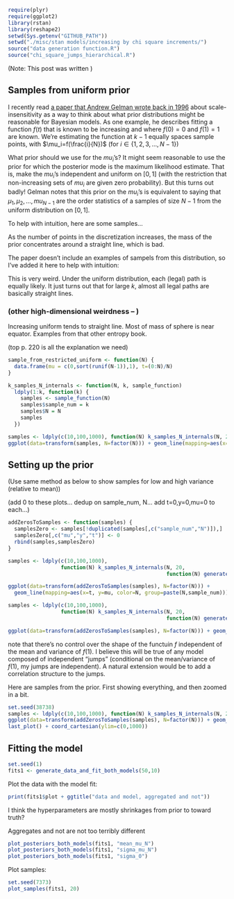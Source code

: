 ```r
require(plyr)
require(ggplot2)
library(rstan)
library(reshape2)
setwd(Sys.getenv("GITHUB_PATH"))
setwd("./misc/stan models/increasing by chi square increments/")
source("data generation function.R")
source("chi_square_jumps_hierarchical.R")
```

(Note: This post was written )

## Samples from uniform prior

I recently read [a paper that Andrew Gelman wrote back in 1996](http://www.stat.columbia.edu/~gelman/research/published/deep.pdf) about scale-insensitivity as a way to think about what prior distributions might be reasonable for Bayesian models. As one example, he describes fitting a function $f(t)$ that is known to be increasing and where $f(0)=0$ and $f(1)=1$ are known. We're estimating the function at $k-1$ equally spaces sample points, with $\mu_i=f(\frac{i}{N})$ (for $i \in \{1,2,3,...,N-1\}$)

What prior should we use for the $mu_i$'s? It might seem reasonable to use the prior for which the posterior mode is the maximum likelihood estimate. That is, make the $mu_i$'s independent and uniform on $[0,1]$ (with the restriction that non-increasing sets of $mu_i$ are given zero probability). But this turns out badly! Gelman notes that this prior on the $mu_i$'s is equivalent to saying that $\mu_1,\mu_2,...,mu_{N-1}$ are the order statistics of a samples of size $N-1$ from the uniform distribution on $[0,1]$.

To help with intuition, here are some samples...

As the number of points in the discretization increases, the mass of the prior concentrates around a straight line, which is bad.


The paper doesn't include an examples of sampels from this distribution, so I've added it here to help with intuition:

This is very weird. Under the uniform distribution, each (legal) path is equally likely. It just turns out that for large $k$, almost all legal paths are basically straight lines.

### (other high-dimensional weirdness -- )

Increasing uniform tends to straight line. 
Most of mass of sphere is near equator. 
Examples from that other entropy book. 


(top p. 220 is all the explanation we need)

```r


sample_from_restricted_uniform <- function(N) {
  data.frame(mu = c(0,sort(runif(N-1)),1), t=(0:N)/N)
}

k_samples_N_internals <- function(N, k, sample_function)
  ldply(1:k, function(k) {
    samples <- sample_function(N)
    samples$sample_num = k
    samples$N = N
    samples
  })

samples <- ldply(c(10,100,1000), function(N) k_samples_N_internals(N, 20, sample_from_restricted_uniform))
ggplot(data=transform(samples, N=factor(N))) + geom_line(mapping=aes(x=t, y=mu, color=N, group=paste(N,sample_num)))

```
  


## Setting up the prior


(Use same method as below to show samples for low and high variance (relative to mean))

(add 0 to these plots... dedup on sample_num, N... add t=0,y=0,mu=0 to each...)

```r

addZerosToSamples <- function(samples) {
  samplesZero <- samples[!duplicated(samples[,c("sample_num","N")]),]
  samplesZero[,c("mu","y","t")] <- 0
  rbind(samples,samplesZero)
}

samples <- ldply(c(10,100,1000), 
                 function(N) k_samples_N_internals(N, 20, 
                                                   function(N) generate_data_mean_var(500, (400**2), N, 1)))

ggplot(data=transform(addZerosToSamples(samples), N=factor(N))) + 
  geom_line(mapping=aes(x=t, y=mu, color=N, group=paste(N,sample_num)))

samples <- ldply(c(10,100,1000), 
                 function(N) k_samples_N_internals(N, 20, 
                                                   function(N) generate_data_mean_var(500, (100**2), N, 1)))

ggplot(data=transform(addZerosToSamples(samples), N=factor(N))) + geom_line(mapping=aes(x=t, y=mu, color=N, group=paste(N,sample_num)))

```

note that there's no control over the shape of the functuin $f$ independent of the mean and variance of $f(1)$. I believe this will be true of any model composed of independent "jumps" (conditional on the mean/variance of $f(1)$, my jumps are independent). A natural extension would be to add a correlation structure to the jumps.

Here are samples from the prior. First showing everything, and then zoomed in a bit.

```r
set.seed(38738)
samples <- ldply(c(10,100,1000), function(N) k_samples_N_internals(N, 20, generate_data_including_hyperparameters))
ggplot(data=transform(addZerosToSamples(samples), N=factor(N))) + geom_line(mapping=aes(x=t, y=mu, color=N, group=paste(N,sample_num)))
last_plot() + coord_cartesian(ylim=c(0,1000))
```

## Fitting the model

```r
set.seed(1)
fits1 <- generate_data_and_fit_both_models(50,10)
```

Plot the data with the model fit:

```r
print(fits1$plot + ggtitle("data and model, aggregated and not"))
```

I think the hyperparameters are mostly shrinkages from prior to toward truth?

Aggregates and not are not too terribly different

```r
plot_posteriors_both_models(fits1, "mean_mu_N")
plot_posteriors_both_models(fits1, "sigma_mu_N")
plot_posteriors_both_models(fits1, "sigma_0")
```

Plot samples:

```r
set.seed(7373)
plot_samples(fits1, 20)
```